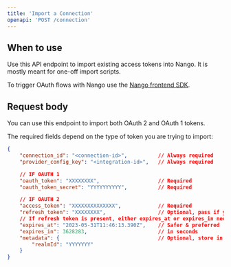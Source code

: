 ```yaml
---
title: 'Import a Connection'
openapi: 'POST /connection'
---
```


## When to use

Use this API endpoint to import existing access tokens into Nango. It is mostly meant for one-off import scripts.

To trigger OAuth flows with Nango use the [Nango frontend SDK](/sdks/frontend).

## Request body

You can use this endpoint to import both OAuth 2 and OAuth 1 tokens.

The required fields depend on the type of token you are trying to import:

```json
{
	"connection_id": "<connection-id>",          // Always required
	"provider_config_key": "<integration-id>",   // Always required

	// IF OAUTH 1
	"oauth_token": "XXXXXXXX",                   // Required
	"oauth_token_secret": "YYYYYYYYYY",          // Required

	// IF OAUTH 2
	"access_token": "XXXXXXXXXXXXXX",            // Required
	"refresh_token": "XXXXXXXX",                 // Optional, pass if you have it
	// If refresh token is present, either expires_at or expires_in needs to be provided
	"expires_at": "2023-05-31T11:46:13.390Z",    // Safer & preferred
	"expires_in": 3628283,                       // in seconds
	"metadata": {                                // Optional, store in metadata. Check API configuration in Nango docs
		"realmId": "YYYYYYY"
	}
}
```